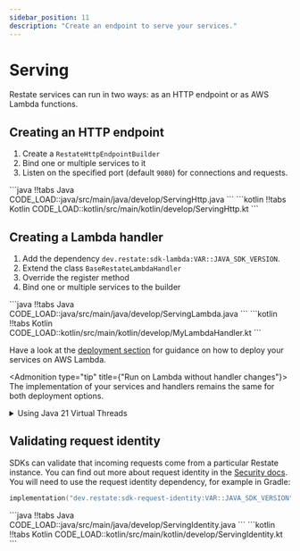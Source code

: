 ```yaml
---
sidebar_position: 11
description: "Create an endpoint to serve your services."
---
```



# Serving
Restate services can run in two ways: as an HTTP endpoint or as AWS Lambda functions.

## Creating an HTTP endpoint

1. Create a `RestateHttpEndpointBuilder`
2. Bind one or multiple services to it
3. Listen on the specified port (default `9080`) for connections and requests.

<CodeWithTabs groupId="sdk">
    ```java !!tabs Java
    CODE_LOAD::java/src/main/java/develop/ServingHttp.java
    ```
    ```kotlin !!tabs Kotlin
    CODE_LOAD::kotlin/src/main/kotlin/develop/ServingHttp.kt
    ```
</CodeWithTabs>

## Creating a Lambda handler
1. Add the dependency `dev.restate:sdk-lambda:VAR::JAVA_SDK_VERSION`.
2. Extend the class `BaseRestateLambdaHandler`
3. Override the register method
4. Bind one or multiple services to the builder

<CodeWithTabs groupId="sdk">
    ```java !!tabs Java
    CODE_LOAD::java/src/main/java/develop/ServingLambda.java
    ```
    ```kotlin !!tabs Kotlin
    CODE_LOAD::kotlin/src/main/kotlin/develop/MyLambdaHandler.kt
    ```
</CodeWithTabs>

Have a look at the [deployment section](/category/aws-lambda) for guidance on how to deploy your services on AWS Lambda.

<Admonition type="tip" title={"Run on Lambda without handler changes"}>
The implementation of your services and handlers remains the same for both deployment options.
</Admonition>


<details className="grey-details">
    <summary>Using Java 21 Virtual Threads</summary>

    If you use a JVM >= 21, you can use virtual threads to run your services:

    <CodeWithTabs groupId="sdk">
        ```java !!tabs Java
        CODE_LOAD::java/src/main/java/develop/ServingVirtualThreads.java
        ```
        ```kotlin !!tabs Kotlin
        CODE_LOAD::kotlin/src/main/kotlin/develop/ServingVirtualThreads.kt
        ```
    </CodeWithTabs>

</details>

## Validating request identity

SDKs can validate that incoming requests come from a particular Restate
instance. You can find out more about request identity in the
[Security docs](/operate/security#locking-down-service-access). You will need
to use the request identity dependency, for example in Gradle:
```kotlin
implementation("dev.restate:sdk-request-identity:VAR::JAVA_SDK_VERSION")
```

<CodeWithTabs groupId="sdk">
    ```java !!tabs Java
    CODE_LOAD::java/src/main/java/develop/ServingIdentity.java
    ```
    ```kotlin !!tabs Kotlin
    CODE_LOAD::kotlin/src/main/kotlin/develop/ServingIdentity.kt
    ```
</CodeWithTabs>
